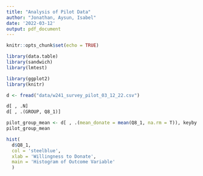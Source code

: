```yaml
---
title: "Analysis of Pilot Data"
author: "Jonathan, Aysun, Isabel"
date: '2022-03-12'
output: pdf_document
---
```


```r
knitr::opts_chunk$set(echo = TRUE)

library(data.table)
library(sandwich)
library(lmtest)

library(ggplot2)
library(knitr)

```

```r
d <- fread("data/w241_survey_pilot_03_12_22.csv")
```

```r
d[ , .N]
d[ , .(GROUP, Q8_1)]
```
```r
pilot_group_mean <- d[ , .(mean_donate = mean(Q8_1, na.rm = T)), keyby = .(GROUP)]
pilot_group_mean
```


```r
hist(
  d$Q8_1, 
  col = 'steelblue', 
  xlab = 'Willingness to Donate', 
  main = 'Histogram of Outcome Variable'
  )

```

